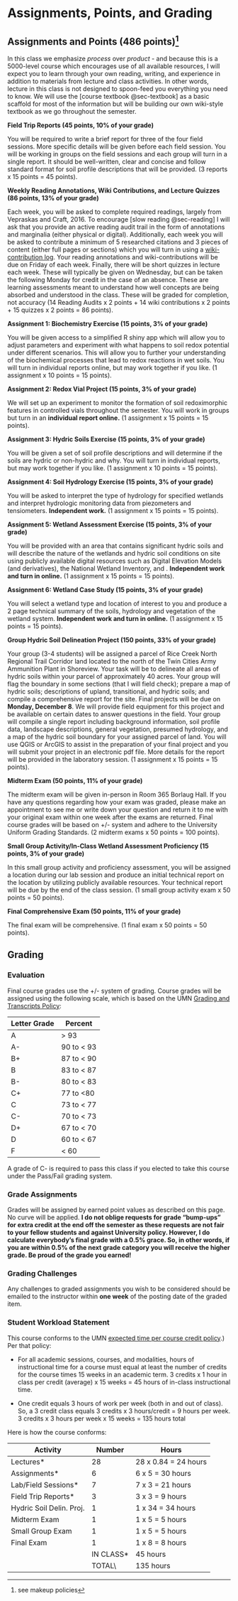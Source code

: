 # Assignments, Points, and Grading {#sec-assignments}

## Assignments and Points (486 points)[^assignments-points-grades-1]

[^assignments-points-grades-1]: see makeup policies

In this class we emphasize _process_ over _product_ - and because this is a 5000-level course which encourages use of all available resources, I will expect you to learn through your own reading, writing, and experience in addition to materials from lecture and class activities. In other words, lecture in this class is not designed to spoon-feed you everything you need to know. We will use the [course textbook @sec-textbook] as a basic scaffold for most of the information but will be building our own wiki-style textbook as we go throughout the semester. 

**Field Trip Reports (45 points, 10% of your grade)**

You will be required to write a brief report for three of the four field sessions.  More specific details will be given before each field session.  You will be working in groups on the field sessions and each group will turn in a single report.  It should be well-written, clear and concise and follow standard format for soil profile descriptions that will be provided. (3 reports x 15 points = 45 points).

**Weekly Reading Annotations, Wiki Contributions, and Lecture Quizzes (86 points, 13% of your grade)**

Each week, you will be asked to complete required readings, largely from Vepraskas and Craft, 2016. To encourage [slow reading @sec-reading] I will ask that you provide an active reading audit trail in the form of annotations and marginalia (either physical or digital). Additionally, each week you will be asked to contribute a minimum of 5 researched citations and 3 pieces of content (either full pages or sections) which you will turn in using a [wiki-contribution log](https://docs.google.com/spreadsheets/d/1gRmGtMAoqWovaImaEfK-w8DJwKZDGL7ErcGff5PhSyI/edit?usp=sharing). Your reading annotations and wiki-contributions will be due on Friday of each week. Finally, there will be short quizzes in lecture each week. These will typically be given on Wednesday, but can be taken the following Monday for credit in the case of an absence. These are learning assessments meant to understand how well concepts are being absorbed and understood in the class.  These will be graded for completion, not accuracy (14 Reading Audits x 2 points + 14 wiki contributions x 2 points + 15 quizzes x 2 points = 86 points).

**Assignment 1: Biochemistry Exercise (15 points, 3% of your grade)**

You will be given access to a simplified R shiny app which will allow you to adjust parameters and experiment with what happens to soil redox potential under different scenarios. This will allow you to further your understanding of the biochemical processes that lead to redox reactions in wet soils. You will turn in individual reports online, but may work together if you like. (1 assignment x 10 points = 15 points).

**Assignment 2: Redox Vial Project (15 points, 3% of your grade)**

We will set up an experiment to monitor the formation of soil redoximorphic features in controlled vials throughout the semester.  You will work in groups but turn in an **individual report online.** (1 assignment x 15 points = 15 points).

**Assignment 3: Hydric Soils Exercise (15 points, 3% of your grade)**

You will be given a set of soil profile descriptions and will determine if the soils are hydric or non-hydric and why.  You will turn in individual reports, but may work together if you like. (1 assignment x 10 points = 15 points).

**Assignment 4: Soil Hydrology Exercise (15 points, 3% of your grade)**

You will be asked to interpret the type of hydrology for specified wetlands and interpret hydrologic monitoring data from piezometers and tensiometers. **Independent work.** (1 assignment x 15 points = 15 points).

**Assignment 5: Wetland Assessment Exercise (15 points, 3% of your grade)**

You will be provided with an area that contains significant hydric soils and will describe the nature of the wetlands and hydric soil conditions on site using publicly available digital resources such as Digital Elevation Models (and derivatives), the National Wetland Inventory, and . **Independent work and turn in online.** (1 assignment x 15 points = 15 points).

**Assignment 6: Wetland Case Study (15 points, 3% of your grade)**

You will select a wetland type and location of interest to you and produce a 2 page technical summary of the soils, hydrology and vegetation of the wetland system. **Independent work and turn in online.** (1 assignment x 15 points = 15 points).

**Group Hydric Soil Delineation Project (150 points, 33% of your grade)**

Your group (3-4 students) will be assigned a parcel of Rice Creek North Regional Trail Corridor land located to the north of the Twin Cities Army Ammunition Plant in Shoreview.  Your task will be to delineate all areas of hydric soils within your parcel of approximately 40 acres.  Your group will flag the boundary in some sections (that I will field check); prepare a map of hydric soils; descriptions of upland, transitional, and hydric soils; and compile a comprehensive report for the site.  Final projects will be due on **Monday, December 8**.  We will provide field equipment for this project and be available on certain dates to answer questions in the field.  Your group will compile a single report including background information, soil profile data, landscape descriptions, general vegetation, presumed hydrology, and a map of the hydric soil boundary for your assigned parcel of land.  You will use QGIS or ArcGIS to assist in the preparation of your final project and you will submit your project in an electronic pdf file.  More details for the report will be provided in the laboratory session. (1 assignment x 15 points = 15 points).

**Midterm Exam (50 points, 11% of your grade)**

The midterm exam will be given in-person in Room 365 Borlaug Hall. If you have any questions regarding how your exam was graded, please make an appointment to see me or write down your question and return it to me with your original exam within one week after the exams are returned.  Final course grades will be based on +/- system and adhere to the University Uniform Grading Standards. (2 midterm exams x 50 points = 100 points).

**Small Group Activity/In-Class Wetland Assessment Proficiency (15 points, 3% of your grade)**

In this small group activity and proficiency assessment, you will be assigned a location during our lab session and produce an initial technical report on the location by utilizing publicly available resources. Your technical report will be due by the end of the class session. (1 small group activity exam x 50 points = 50 points).

**Final Comprehensive Exam (50 points, 11% of your grade)**

The final exam will be comprehensive. (1 final exam x 50 points = 50 points).

## Grading

### Evaluation

Final course grades use the +/- system of grading. Course grades will be assigned using the following scale, which is based on the UMN [Grading and Transcripts Policy](https://policy.umn.edu/education/gradingtranscripts):

| **Letter Grade** | **Percent** |
|------------------|-------------|
| A                | \> 93       |
| A-               | 90 to \< 93 |
| B+               | 87 to \< 90 |
| B                | 83 to \< 87 |
| B-               | 80 to \< 83 |
| C+               | 77 to \<80  |
| C                | 73 to \< 77 |
| C-               | 70 to \< 73 |
| D+               | 67 to \< 70 |
| D                | 60 to \< 67 |
| F                | \< 60       |

::: callout-note
A grade of C- is required to pass this class if you elected to take this course under the Pass/Fail grading system.
:::

### Grade Assignments

Grades will be assigned by earned point values as described on this page. No curve will be applied. **I do not oblige requests for grade "bump-ups" for extra credit at the end off the semester as these requests are not fair to your fellow students and against University policy. However, I do calculate everybody's final grade with a 0.5% grace. So, in other words, if you are within 0.5% of the next grade category you will receive the higher grade. Be proud of the grade you earned!**

### Grading Challenges

Any challenges to graded assignments you wish to be considered should be emailed to the instructor within **one week** of the posting date of the graded item.

### Student Workload Statement

This course conforms to the UMN [expected time per course credit policy](https://policy.umn.edu/education/timepercredit#:~:text=Student%20workload%20expectations%20per%20undergraduate%20credit.&text=One%20credit%20equals%2045%20hours,45%20hours%20of%20academic%20work).) Per that policy:

-   For all academic sessions, courses, and modalities, hours of instructional time for a course must equal at least the number of credits for the course times 15 weeks in an academic term. 3 credits x 1 hour in class per credit (average) x 15 weeks = 45 hours of in-class instructional time.

-   One credit equals 3 hours of work per week (both in and out of class). So, a 3 credit class equals 3 credits x 3 hours/credit = 9 hours per week. 3 credits x 3 hours per week x 15 weeks = 135 hours total

Here is how the course conforms:

| **Activity**     | **Number** | **Hours**         |
|------------------|------------|-------------------|
| Lectures\*       | 28         | 28 x 0.84 = 24 hours |
| Assignments\*    | 6         | 6 x 5 = 30 hours |
| Lab/Field Sessions\*           | 7         | 7 x 3 = 21 hours |
| Field Trip Reports\*           | 3         | 3 x 3 = 9 hours |
| Hydric Soil Delin. Proj.  | 1          | 1 x 34 = 34 hours   |
| Midterm Exam | 1         | 1 x 5 = 5 hours |
| Small Group Exam | 1         | 1 x 5 = 5 hours |
| Final Exam           | 1          | 1 x 8 = 8 hours |
|                  | IN CLASS\* | 45 hours          |
|                  | TOTAL\    | 135 hours         |
